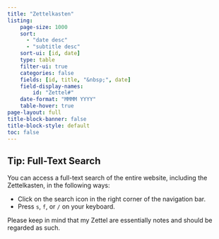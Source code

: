 ```yaml
---
title: "Zettelkasten"
listing:
    page-size: 1000
    sort: 
      - "date desc"
      - "subtitle desc"
    sort-ui: [id, date]
    type: table
    filter-ui: true
    categories: false
    fields: [id, title, "&nbsp;", date]
    field-display-names:
        id: "Zettel#"
    date-format: "MMMM YYYY"
    table-hover: true
page-layout: full
title-block-banner: false
title-block-style: default
toc: false
---
```

::: {.callout-tip}
## Tip: Full-Text Search

You can access a full-text search of the entire website, including the Zettelkasten, in the following ways:

* Click on the search icon in the right corner of the navigation bar.
* Press `s`, `f`, or `/` on your keyboard.
:::

Please keep in mind that my Zettel are essentially notes and should be regarded as such.
